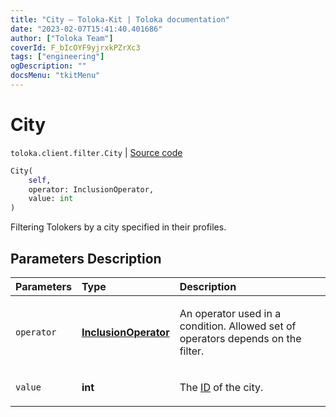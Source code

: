 ```yaml
---
title: "City — Toloka-Kit | Toloka documentation"
date: "2023-02-07T15:41:40.401686"
author: ["Toloka Team"]
coverId: F_bIcOYF9yjrxkPZrXc3
tags: ["engineering"]
ogDescription: ""
docsMenu: "tkitMenu"
---
```


# City
`toloka.client.filter.City` | [Source code](https://github.com/Toloka/toloka-kit/blob/v1.1.3/src/client/filter.py#L355)

```python
City(
    self,
    operator: InclusionOperator,
    value: int
)
```

Filtering Tolokers by a city specified in their profiles.

## Parameters Description

| Parameters | Type | Description |
| :----------| :----| :-----------|
`operator`|**[InclusionOperator](/docs-new/toloka-kit/reference/toloka.client.primitives.operators.InclusionOperator)**|<p>An operator used in a condition. Allowed set of operators depends on the filter.</p>
`value`|**int**|<p>The [ID](/docs-new/api/regions) of the city.</p>
